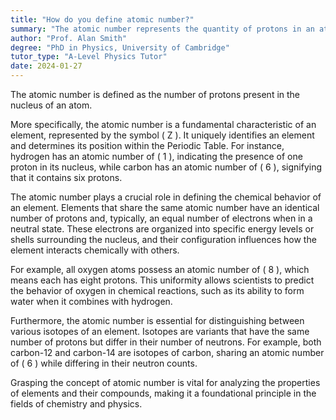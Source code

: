 ```yaml
---
title: "How do you define atomic number?"
summary: "The atomic number represents the quantity of protons in an atom's nucleus, defining the element's identity and its position in the periodic table."
author: "Prof. Alan Smith"
degree: "PhD in Physics, University of Cambridge"
tutor_type: "A-Level Physics Tutor"
date: 2024-01-27
---
```


The atomic number is defined as the number of protons present in the nucleus of an atom.

More specifically, the atomic number is a fundamental characteristic of an element, represented by the symbol \( Z \). It uniquely identifies an element and determines its position within the Periodic Table. For instance, hydrogen has an atomic number of \( 1 \), indicating the presence of one proton in its nucleus, while carbon has an atomic number of \( 6 \), signifying that it contains six protons.

The atomic number plays a crucial role in defining the chemical behavior of an element. Elements that share the same atomic number have an identical number of protons and, typically, an equal number of electrons when in a neutral state. These electrons are organized into specific energy levels or shells surrounding the nucleus, and their configuration influences how the element interacts chemically with others.

For example, all oxygen atoms possess an atomic number of \( 8 \), which means each has eight protons. This uniformity allows scientists to predict the behavior of oxygen in chemical reactions, such as its ability to form water when it combines with hydrogen.

Furthermore, the atomic number is essential for distinguishing between various isotopes of an element. Isotopes are variants that have the same number of protons but differ in their number of neutrons. For example, both carbon-12 and carbon-14 are isotopes of carbon, sharing an atomic number of \( 6 \) while differing in their neutron counts.

Grasping the concept of atomic number is vital for analyzing the properties of elements and their compounds, making it a foundational principle in the fields of chemistry and physics.
    